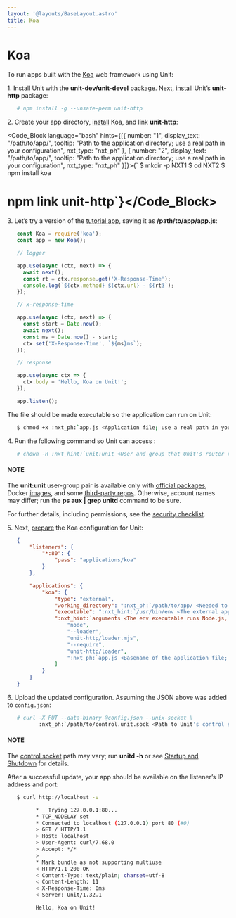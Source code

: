 ```yaml
---
layout: '@layouts/BaseLayout.astro'
title: Koa
---
```

# Koa

To run apps built with the [Koa](https://koajs.com) web framework using Unit:

1\. Install [Unit](../installation.md#installation-precomp-pkgs) with the **unit-dev/unit-devel** package.  Next, [install](../installation.md#installation-nodejs-package) Unit’s **unit-http** package:

```bash
   # npm install -g --unsafe-perm unit-http
```

2\. Create your app directory, [install](https://koajs.com/#introduction) Koa, and link **unit-http**:

<Code_Block language="bash" hints={[{ number: "1", display_text: "/path/to/app/", tooltip: "Path to the application directory; use a real path in your configuration", nxt_type: "nxt_ph" }, { number: "2", display_text: "/path/to/app/", tooltip: "Path to the application directory; use a real path in your configuration", nxt_type: "nxt_ph" }]}>{`   $ mkdir -p NXT1
   $ cd NXT2
   $ npm install koa
   # npm link unit-http`}</Code_Block>

3\. Let’s try a version of the [tutorial app](https://koajs.com/#application), saving it as **/path/to/app/app.js**:

```javascript
   const Koa = require('koa');
   const app = new Koa();

   // logger

   app.use(async (ctx, next) => {
     await next();
     const rt = ctx.response.get('X-Response-Time');
     console.log(`${ctx.method} ${ctx.url} - ${rt}`);
   });

   // x-response-time

   app.use(async (ctx, next) => {
     const start = Date.now();
     await next();
     const ms = Date.now() - start;
     ctx.set('X-Response-Time', `${ms}ms`);
   });

   // response

   app.use(async ctx => {
     ctx.body = 'Hello, Koa on Unit!';
   });

   app.listen();
```

The file should be made executable so the application can run on Unit:

```bash
   $ chmod +x :nxt_ph:`app.js <Application file; use a real path in your configuration>`
```

4\. Run the following command so Unit can access :

```bash
   # chown -R :nxt_hint:`unit:unit <User and group that Unit's router runs as by default>` :nxt_ph:`/path/to/app/ <Path to the application files such as /data/www/app/; use a real path in your commands>`
```

#### NOTE

The **unit:unit** user-group pair is available only with [official packages](../installation.md#installation-precomp-pkgs), Docker [images](../installation.md#installation-docker), and some [third-party repos](../installation.md#installation-community-repos).  Otherwise, account names may differ; run the **ps aux \| grep unitd** command to be sure.

For further details, including permissions, see the [security checklist](security.md#security-apps).

5\. Next, [prepare](../configuration.md#configuration-nodejs) the Koa configuration for Unit:

```json
   {
       "listeners": {
           "*:80": {
               "pass": "applications/koa"
           }
       },

       "applications": {
           "koa": {
               "type": "external",
               "working_directory": ":nxt_ph:`/path/to/app/ <Needed to use the installed NPM modules; use a real path in your configuration>`",
               "executable": ":nxt_hint:`/usr/bin/env <The external app type allows to run arbitrary executables, provided they establish communication with Unit>`",
               ":nxt_hint:`arguments <The env executable runs Node.js, supplying Unit's loader module and your app code as arguments>`": [
                   "node",
                   "--loader",
                   "unit-http/loader.mjs",
                   "--require",
                   "unit-http/loader",
                   ":nxt_ph:`app.js <Basename of the application file; be sure to make it executable>`"
               ]
           }
       }
   }
```

6\. Upload the updated configuration.  Assuming the JSON above was added to `config.json`:

```bash
   # curl -X PUT --data-binary @config.json --unix-socket \
          :nxt_ph:`/path/to/control.unit.sock <Path to Unit's control socket in your installation>` :nxt_hint:`http://localhost/config/ <Path to the config section in Unit's control API>`
```

#### NOTE

The [control socket](../controlapi.md#configuration-socket) path may vary; run **unitd -h** or see [Startup and Shutdown](source.md#source-startup) for details.

After a successful update, your app should be available on the listener’s IP address and port:

```bash
   $ curl http://localhost -v

         *   Trying 127.0.0.1:80...
         * TCP_NODELAY set
         * Connected to localhost (127.0.0.1) port 80 (#0)
         > GET / HTTP/1.1
         > Host: localhost
         > User-Agent: curl/7.68.0
         > Accept: */*
         >
         * Mark bundle as not supporting multiuse
         < HTTP/1.1 200 OK
         < Content-Type: text/plain; charset=utf-8
         < Content-Length: 11
         < X-Response-Time: 0ms
         < Server: Unit/1.32.1

         Hello, Koa on Unit!
```